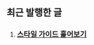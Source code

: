 
## 최근 발행한 글
1. ### [스타일 가이드 훑어보기](https://marron-b.github.io/brown/styleguide_research/01_styleguide_research/)
